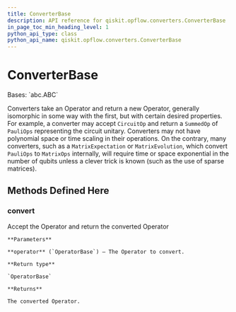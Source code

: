 ```yaml
---
title: ConverterBase
description: API reference for qiskit.opflow.converters.ConverterBase
in_page_toc_min_heading_level: 1
python_api_type: class
python_api_name: qiskit.opflow.converters.ConverterBase
---
```


# ConverterBase

<Class id="qiskit.opflow.converters.ConverterBase" github="https://github.com/qiskit/qiskit/tree/stable/0.19/qiskit/opflow/converters/converter_base.py" signature="ConverterBase">
  Bases: `abc.ABC`

  Converters take an Operator and return a new Operator, generally isomorphic in some way with the first, but with certain desired properties. For example, a converter may accept `CircuitOp` and return a `SummedOp` of `PauliOps` representing the circuit unitary. Converters may not have polynomial space or time scaling in their operations. On the contrary, many converters, such as a `MatrixExpectation` or `MatrixEvolution`, which convert `PauliOps` to `MatrixOps` internally, will require time or space exponential in the number of qubits unless a clever trick is known (such as the use of sparse matrices).

  ## Methods Defined Here

  ### convert

  <Function id="qiskit.opflow.converters.ConverterBase.convert" signature="abstract ConverterBase.convert(operator)">
    Accept the Operator and return the converted Operator

    **Parameters**

    **operator** (`OperatorBase`) – The Operator to convert.

    **Return type**

    `OperatorBase`

    **Returns**

    The converted Operator.
  </Function>
</Class>

